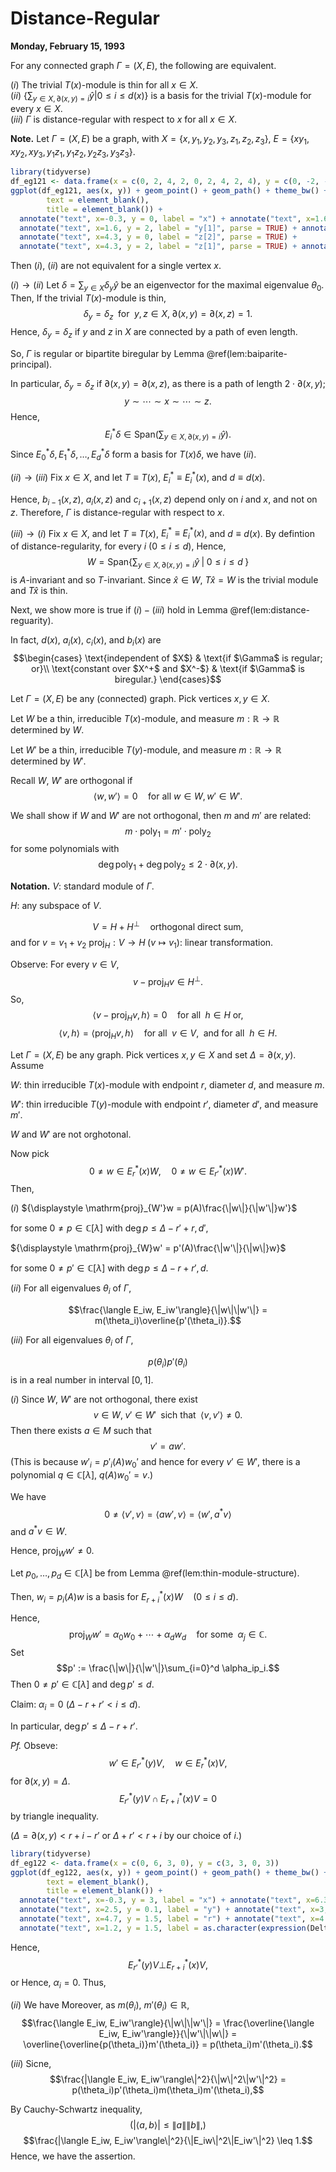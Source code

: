 # Distance-Regular {#lec12}
**Monday, February 15, 1993**

:::{.lemma #distance-reguarity}
For any connected graph $\Gamma = (X, E)$, the following are equivalent.

| $(i)$ The trivial $T(x)$-module is thin for all $x\in X$.

| $(ii)$ $\displaystyle{\left\{\sum_{y\in X, \partial(x,y) = i}\hat{y} \left| 0\leq i\leq d(x)\right.\right\}}$ is a basis for the trivial $T(x)$-module for every $x\in X$.

| $(iii)$ $\Gamma$ is distance-regular with respect to $x$ for all $x\in X$.
:::

**Note.** 
Let $\Gamma = (X, E)$ be a graph, with $X = \{x, y_1, y_2, y_3, z_1, z_2, z_3\}$, $E = \{xy_1, xy_2, xy_3, y_1z_1, y_1z_2, y_2z_3, y_3z_3\}$. 
```r
library(tidyverse)
df_eg121 <- data.frame(x = c(0, 2, 4, 2, 0, 2, 4, 2, 4), y = c(0, -2, -2, 0, 0, 2, 0, 2, 2))
ggplot(df_eg121, aes(x, y)) + geom_point() + geom_path() + theme_bw() + theme(panel.border = element_blank(),line = element_blank(),
        text = element_blank(),
        title = element_blank()) +
  annotate("text", x=-0.3, y = 0, label = "x") + annotate("text", x=1.6, y = -2, label = "y[3]", parse = TRUE) +
  annotate("text", x=1.6, y = 2, label = "y[1]", parse = TRUE) + annotate("text", x=2, y = 0.3, label = "y[2]", parse = TRUE) +
  annotate("text", x=4.3, y = 0, label = "z[2]", parse = TRUE) +
  annotate("text", x=4.3, y = 2, label = "z[1]", parse = TRUE) + annotate("text", x=4.3, y = -2, label = "z[3]", parse = TRUE) 
```
Then $(i)$, $(ii)$ are not equivalent for a single vertex $x$.
\begin{align}
E^*_0T\hat{x} & = \langle \hat{x}\rangle, \\
E^*_1T\hat{x} & = \langle \hat{y}_1 + \hat{y}_2 + \hat{y}_3\rangle, \\
E^*_2T\hat{x} & = \langle \hat{z}_1 + \hat{z}_2 + 2\hat{z}_3\rangle.
\end{align}


:::{.proof name="Proof of Lemma \@ref(lem:distance-reguarity)"}
$(i)\to (ii)$
Let $\delta = \sum_{y\in X}\delta_y\hat{y}$ be an eigenvector for the maximal eigenvalue $\theta_0$. Then,
\begin{align}
\sum_{y\in X, \partial(x,y) = 1}\hat{y} & = A\hat{x} \in T(x)\hat{x} = T(x)\delta \ni E^*_1\delta\\
& = \sum_{y\in X, \partial(x,y)=1}\delta_y\hat{y}
\end{align}
If the trivial $T(x)$-module is thin, 
$$\delta_y = \delta_z \; \text{ for }\; y, z\in X, \; \partial(x,y) = \partial(x,z) = 1.$$
Hence, $\delta_y = \delta_z$ if $y$ and $z$ in $X$ are connected by a path of even length. 

So, $\Gamma$ is regular or bipartite biregular by Lemma \@ref(lem:baiparite-principal).

In particular, $\delta_y = \delta_z$ if $\partial(x,y) = \partial(x,z)$, as there is a path of length $2\cdot \partial(x,y)$;
$$y\sim \cdots \sim x \sim \cdots \sim z.$$
Hence, 
$$E^*_i\delta \in \mathrm{Span}\left(\sum_{y\in X, \partial(x,y) = i}\hat{y}\right).$$
Since $E^*_0\delta, E^*_1\delta, \ldots, E^*_d\delta$ form a basis for $T(x)\delta$, we have $(ii)$.

$(ii)\to (iii)$ 
Fix $x\in X$, and let $T \equiv T(x)$, $E^*_i\equiv E^*_i(x)$, and $d \equiv d(x)$.

\begin{align}
A\sum_{y\in X, \partial(x.y)=i}\hat{y} & = \sum_{z\in X} |\{y\in X \mid \partial(y,z) = 1, \; \partial(x,y) = i\}|\hat{z}\\
& = \sum_{z\in X, \partial(x,z) = i-1}b_{i-1}(x,z)\hat{z} \\
& \qquad + \sum_{z\in X, \partial(x,z) = i} a_{i}(x,z)\hat{z} \\
& \qquad + \sum_{z\in X, \partial(x,z) = i+1} c_{i+1}(x,z)\hat{z}\\
& \in \mathrm{Span}\left\{\left.\sum_{z\in X, \partial(x,z) = j}\hat{z} \; \right| \; j = 0, 1, \ldots, d \right\}.
\end{align}

Hence, $b_{i-1}(x,z)$, $a_i(x,z)$ and $c_{i+1}(x,z)$ depend only on $i$ and $x$, and not on $z$. 
Therefore, $\Gamma$ is distance-regular with respect to $x$.

$(iii)\to (i)$
Fix $x\in X$, and let $T \equiv T(x)$, $E^*_i\equiv E^*_i(x)$, and $d \equiv d(x)$.
By defintion of distance-regularity, for every $i$ $(0\leq i\leq d)$, 
\begin{align}
A\left(\sum_{y\in X, \partial(x,y)=i}\hat{y}\right) & = 
b_{i-1}(x)\sum_{y\in X, \partial(x,y) = i-1}\hat{y} \\
& \qquad + a_{i}(x)\sum_{y\in X, \partial(x,y) = i}\hat{y}\\
& \qquad + c_{i+1}(x)\sum_{y\in X, \partial(x,y) = i+1}\hat{y}.
\end{align}
Hence,
$$W = \mathrm{Span}\left\{\left.\sum_{y\in X, \partial(x,y)=i}\hat{y} \; \right| \; 0\leq i\leq d\; \right\}$$
is $A$-invariant and so $T$-invariant. Since $\hat{x}\in W$, $T\hat{x} = W$ is the trivial module and $T\hat{x}$ is thin.
:::

Next, we show more is true if $(i)-(iii)$ hold in Lemma \@ref(lem:distance-reguarity).

In fact, $d(x)$, $a_i(x)$, $c_i(x)$, and $b_i(x)$ are 
$$\begin{cases} 
\text{independent of $X$} & \text{if $\Gamma$ is regular; or}\\
\text{constant over $X^+$ and $X^-$} & \text{if $\Gamma$ is biregular.}
\end{cases}$$

Let $\Gamma = (X, E)$ be any (connected) graph. Pick vertices $x, y\in X$.

Let $W$ be a thin, irreducible $T(x)$-module, and 
measure $m: \mathbb{R} \to \mathbb{R}$ determined by $W$.

Let $W'$ be a thin, irreducible $T(y)$-module, and 
measure $m: \mathbb{R} \to \mathbb{R}$ determined by $W'$.

Recall $W$, $W'$ are orthogonal if 
$$\langle w, w'\rangle = 0 \quad \text{for all }w\in W, w'\in W'.$$

We shall show if $W$ and $W'$ are not orthogonal, then $m$ and $m'$ are related:
$$m\cdot \mathrm{poly}_1 = m'\cdot \mathrm{poly}_2$$
for some polynomials with 
$$\deg \mathrm{poly}_1 + \deg \mathrm{poly}_2 \leq 2\cdot \partial(x,y).$$

**Notation.**
$V$: standard module of $\Gamma$.

$H$: any subspace of $V$.

$$V = H + H^\bot \quad \text{orthogonal direct sum},$$
and for $v = v_1 + v_2$ $\mathrm{proj}_H: V\to H \; (v\mapsto v_1)$: linear transformation.

Observe:
For every $v\in V$, 
$$v - \mathrm{proj}_H v \in H^\bot.$$
So, 
$$\langle v - \mathrm{proj}_H v, h\rangle = 0 \quad \text{for all }\;h\in H \text{ or},$$
$$\langle v, h\rangle = \langle \mathrm{proj}_H v, h\rangle \quad \text{for all }\;v\in V, \;\text{ and for all }\: h\in H.$$

:::{.theorem #two-thin-modules}
Let $\Gamma = (X,E)$ be any graph. Pick vertices $x,y\in X$ and set $\Delta = \partial(x,y)$. Assume

$W$: thin irreducible $T(x)$-module with endpoint $r$, diameter $d$, and measure $m$.

$W'$: thin irreducible $T(y)$-module with endpoint $r'$, diameter $d'$, and measure $m'$.

$W$ and $W'$ are not orghotonal. 

Now pick
$$0\neq w\in E^*_r(x)W, \quad 0\neq w\in E^*_{r'}(x)W'.$$
Then,

| $(i)$ ${\displaystyle \mathrm{proj}_{W'}w = p(A)\frac{\|w\|}{\|w'\|}w'}$

for some $0\neq p\in \mathbb{C}[\lambda]$ with $\deg p \leq \Delta - r' + r, d'$, 

${\displaystyle \mathrm{proj}_{W}w' = p'(A)\frac{\|w'\|}{\|w\|}w}$

for some $0\neq p'\in \mathbb{C}[\lambda]$ with $\deg p \leq \Delta - r + r', d$.

| $(ii)$ For all eigenvalues $\theta_i$ of $\Gamma$, 
$$\frac{\langle E_iw, E_iw'\rangle}{\|w\|\|w'\|} = m(\theta_i)\overline{p'(\theta_i)}.$$

| $(iii)$ For all eigenvalues $\theta_i$ of $\Gamma$,
$$p(\theta_i)p'(\theta_i)$$
is in a real number in interval $[0,1]$.
:::

:::{.proof}
$(i)$ Since $W$, $W'$ are not orthogonal, there exist
$$v\in W, \; v'\in W' \; \text{ sich that }\; \langle v, v'\rangle \neq 0.$$
Then there exists $a\in M$ such that 
$$v' = aw'.$$
(This is because $w'_i = p'_i(A)w_0'$ and hence for every $v'\in W'$, there is a polynomial $q\in \mathbb{C}[\lambda]$, $q(A)w_0' = v$.)

We have 
$$0\neq \langle v', v\rangle = \langle aw', v\rangle = \langle w', a^*v\rangle$$
and $a^*v\in W$.

Hence, $\mathrm{proj}_{W} w' \neq 0$.

Let $p_0, \ldots, p_d\in \mathbb{C}[\lambda]$ be from Lemma \@ref(lem:thin-module-structure). 

Then, $w_i = p_i(A)w$ is a basis for $E^*_{r+i}(x)W \quad (0\leq i\leq d)$.

Hence, 
$$\mathrm{proj}_{W}w' = \alpha_0w_0 + \cdots + \alpha_dw_d \quad \text{for some }\; \alpha_j\in \mathbb{C}.$$
Set
$$p' := \frac{\|w\|}{\|w'\|}\sum_{i=0}^d \alpha_ip_i.$$
Then $0\neq p'\in \mathbb{C}[\lambda]$ and $\deg p' \leq d$.


Claim: $\alpha_i = 0$ $(\Delta - r + r' < i\leq d)$.

In particular, $\deg p' \leq \Delta - r + r'$.

_Pf._ Obseve:
$$w'\in E^*_{r'}(y)V, \quad w \in E^*_r(x)V,$$
for $\partial(x,y) = \Delta$. 
$$E^*_{r'}(y)V \cap E^*_{r+i}(x)V = 0$$
by triangle inequality. 

($\Delta = \partial(x,y) < r+i - r'$ or $\Delta + r' < r + i$ by our choice of $i$.)

```r
library(tidyverse)
df_eg122 <- data.frame(x = c(0, 6, 3, 0), y = c(3, 3, 0, 3))
ggplot(df_eg122, aes(x, y)) + geom_point() + geom_path() + theme_bw() + theme(panel.border = element_blank(),line = element_blank(),
        text = element_blank(),
        title = element_blank()) +
  annotate("text", x=-0.3, y = 3, label = "x") + annotate("text", x=6.3, y = 3, label = "z") +
  annotate("text", x=2.5, y = 0.1, label = "y") + annotate("text", x=3, y = 3.2, label = "r+i") +
  annotate("text", x=4.7, y = 1.5, label = "r") + annotate("text", x=4.85, y = 1.5, label = "'") + 
  annotate("text", x=1.2, y = 1.5, label = as.character(expression(Delta)), parse = TRUE)
```

Hence,
$$E^*_{r'}(y)V \bot E^*_{r+i}(x)V,$$
or 
\begin{align}
0 & = \langle w', w_i\rangle \\
& = \langle \mathrm{proj}_{W}w', w_i\rangle\\
& = \sum_{j=0}^d\alpha_j\langle w_j, w_i\rangle\\
& = \alpha_i\|w_i\|^2.
\end{align}
Hence, $\alpha_i = 0$.
Thus,
\begin{align}
\mathrm{proj}_{W}w' & = \sum_{i=0}^{\Delta + r' - r}\alpha_iw_i\\
& = \sum_{i=0}^{\Delta + r' - r}\alpha_ip_i(A)w_0\\
& = p'(A)\frac{\|w'\|}{\|w\|}w.
\end{align}

$(ii)$ We have
\begin{align}
\frac{\langle E_iw, E_iw'\rangle}{\|w\|\|w'\|}
& = \frac{\langle E_iw, w'\rangle}{\|w\|\|w'\|}\\
& = \frac{\langle E_iw, \mathrm{proj}_W w'\rangle}{\|w\|\|w'\|} && \text{as }\; \mathrm{proj}_Ww' = p'(A)\frac{\|w\|}{\|w'\|}w\\
& = \frac{\langle E_iw, p'(A) w\rangle}{\|w\|^2}\\
& = \frac{\langle E_iw, E_ip'(A) w\rangle}{\|w\|^2}\\
& = \overline{p'(\theta_i)}\frac{\|E_iW\|^2}{\|w\|^2}\\
& = \overline{p'(\theta_i)}m(\theta_i).
\end{align}
Moreover, as $m(\theta_i)$, $m'(\theta_i)\in \mathbb{R}$, 
$$\frac{\langle E_iw, E_iw'\rangle}{\|w\|\|w'\|}  = \frac{\overline{\langle E_iw, E_iw'\rangle}}{\|w'\|\|w\|}
 = \overline{\overline{p(\theta_i)}m'(\theta_i)} 
 = p(\theta_i)m'(\theta_i).$$
 
$(iii)$ Sicne,
$$\frac{|\langle E_iw, E_iw'\rangle\|^2}{\|w\|^2\|w'\|^2} = p(\theta_i)p'(\theta_i)m(\theta_i)m'(\theta_i),$$
\begin{align}
p(\theta_i)p'(\theta_i) & = \frac{|\langle E_iw, E_iw'\rangle\|^2}{m(\theta_i)m'(\theta_i)\|w\|^2\|w'\|^2} \in \mathbb{R}\\
& = \frac{|\langle E_iw, E_iw'\rangle\|^2}{\frac{\|E_iw\|^2}{\|w\|^2}\frac{\|E_iw'\|^2}{\|w'\|^2}\|w\|^2\|w'\|^2}.
\end{align}

By Cauchy-Schwartz inequality, 
$$(|\langle a, b\rangle | \leq \|a\|\|b\|,)$$
$$\frac{|\langle E_iw, E_iw'\rangle\|^2}{\|E_iw\|^2\|E_iw'\|^2} \leq 1.$$
Hence, we have the assertion.
:::
